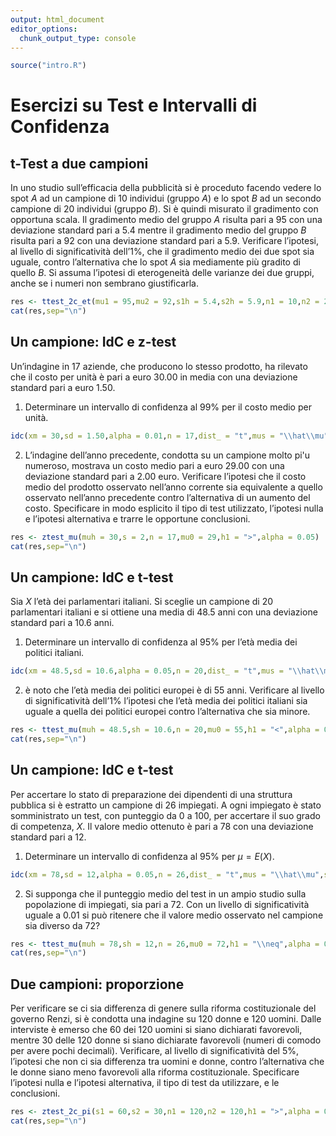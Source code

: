 ```yaml
---
output: html_document
editor_options: 
  chunk_output_type: console
---
```


```r
source("intro.R")
```

# Esercizi su Test e Intervalli di Confidenza


## t-Test a due campioni

In uno studio sull'efficacia della pubblicità
si è proceduto facendo vedere lo spot $A$ ad un campione di 10
individui (gruppo $A$) e lo spot $B$ ad un secondo campione di 20
individui (gruppo $B$).
Si è quindi misurato il gradimento con opportuna scala.
Il gradimento medio del gruppo $A$ risulta pari a 95 con una
deviazione standard pari a 5.4 mentre il gradimento medio del
gruppo $B$ risulta pari a 92 con una deviazione standard pari
a 5.9.
Verificare l'ipotesi, al livello di significatività dell'1\%,
che il gradimento medio dei due spot sia uguale, contro
l'alternativa che lo spot $A$ sia mediamente più gradito
di quello $B$.
Si assuma l'ipotesi di eterogeneità delle varianze dei due
gruppi, anche se i numeri non sembrano giustificarla.

:::{.sol data-latex=""}
```r
res <- ttest_2c_et(mu1 = 95,mu2 = 92,s1h = 5.4,s2h = 5.9,n1 = 10,n2 = 20,h1 = ">",alpha = 0.01,a = "A",b = "B")
cat(res,sep="\n")
```
:::

## Un campione: IdC e z-test

Un'indagine in 17 aziende, che producono lo stesso prodotto,
ha rilevato che il costo per unità è pari a euro 30.00
in media con una deviazione standard pari a euro 1.50.

1. Determinare un intervallo di confidenza al 99\%
per il costo medio per unità.

:::{.sol data-latex=""}
```r
idc(xm = 30,sd = 1.50,alpha = 0.01,n = 17,dist_ = "t",mus = "\\hat\\mu",ss = "S")
```
:::

2. L'indagine dell'anno precedente, condotta
su un campione molto pi\'u numeroso, mostrava un costo medio
pari a euro 29.00 con una deviazione standard pari a 2.00 euro.
Verificare l'ipotesi che il costo medio del prodotto osservato
nell'anno corrente sia equivalente a quello osservato nell'anno
precedente contro l'alternativa di un aumento del costo.
Specificare in modo esplicito il tipo di test utilizzato,
l'ipotesi nulla e l'ipotesi alternativa e trarre le opportune
conclusioni.

:::{.sol data-latex=""}
```r
res <- ztest_mu(muh = 30,s = 2,n = 17,mu0 = 29,h1 = ">",alpha = 0.05)
cat(res,sep="\n")
```
:::

## Un campione: IdC e t-test

Sia $X$ l'età dei parlamentari italiani.
Si sceglie un campione di 20 parlamentari italiani e si ottiene una
media di 48.5 anni con una deviazione standard pari a 10.6 anni.

1. Determinare un intervallo di confidenza al 95\% per
l'età media dei politici italiani.

:::{.sol data-latex=""}
```r
idc(xm = 48.5,sd = 10.6,alpha = 0.05,n = 20,dist_ = "t",mus = "\\hat\\mu",ss = "S")
```
:::

2. è noto che l'età media dei politici europei
è di 55 anni.
Verificare al livello di significatività dell'1\% l'ipotesi
che l'età media dei politici italiani sia uguale a quella
dei politici europei contro l'alternativa che sia minore.

:::{.sol data-latex=""}
```r
res <- ttest_mu(muh = 48.5,sh = 10.6,n = 20,mu0 = 55,h1 = "<",alpha = 0.01)
cat(res,sep="\n")
```
:::

## Un campione: IdC e t-test

Per accertare lo stato di preparazione dei dipendenti di una
struttura pubblica si è estratto un campione di 26 impiegati.
A ogni impiegato è stato somministrato un test, con
punteggio da 0 a 100, per accertare il suo grado di competenza, $X$.
Il valore medio ottenuto è pari a 78 con una deviazione
standard pari a 12.

1. Determinare un intervallo di confidenza
al 95\% per $\mu = E(X)$.

:::{.sol data-latex=""}
```r
idc(xm = 78,sd = 12,alpha = 0.05,n = 26,dist_ = "t",mus = "\\hat\\mu",ss = "S")
```
:::
2. Si supponga che il punteggio medio del test in un ampio
studio sulla popolazione di impiegati, sia pari a 72.
Con un livello di significatività uguale a 0.01 si può
ritenere che il valore medio osservato nel campione sia
diverso da 72?

:::{.sol data-latex=""}
```r
res <- ttest_mu(muh = 78,sh = 12,n = 26,mu0 = 72,h1 = "\\neq",alpha = 0.01)
cat(res,sep="\n")
```
:::

## Due campioni: proporzione 

Per verificare se ci sia differenza di genere sulla
riforma costituzionale del governo Renzi, si è condotta una
indagine su 120 donne e 120 uomini.
Dalle interviste è emerso che 60 dei 120 uomini si siano
dichiarati favorevoli, mentre 30 delle 120 donne si siano
dichiarate favorevoli (numeri di comodo per avere pochi decimali).
Verificare, al livello di significatività del 5\%, l'ipotesi
che non ci sia differenza tra uomini e donne, contro l'alternativa
che le donne siano meno favorevoli alla riforma costituzionale.
Specificare l'ipotesi nulla e l'ipotesi alternativa,
il tipo di test da utilizzare, e le conclusioni.

:::{.sol data-latex=""}
```r
res <- ztest_2c_pi(s1 = 60,s2 = 30,n1 = 120,n2 = 120,h1 = ">",alpha = 0.05,a = "U",b = "D")
cat(res,sep="\n")
```
:::



